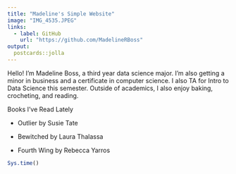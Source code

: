 ```yaml
---
title: "Madeline's Simple Website"
image: "IMG_4535.JPEG"
links:
  - label: GitHub
    url: "https://github.com/MadelineRBoss"
output:
  postcards::jolla
---
```


Hello! I'm Madeline Boss, a third year data science major. I'm also getting a minor in business and a certificate in computer science. I also TA for Intro to Data Science this semester. Outside of academics, I also enjoy baking, crocheting, and reading.

Books I've Read Lately

-   Outlier by Susie Tate

-   Bewitched by Laura Thalassa

-   Fourth Wing by Rebecca Yarros

```r
Sys.time()
```
